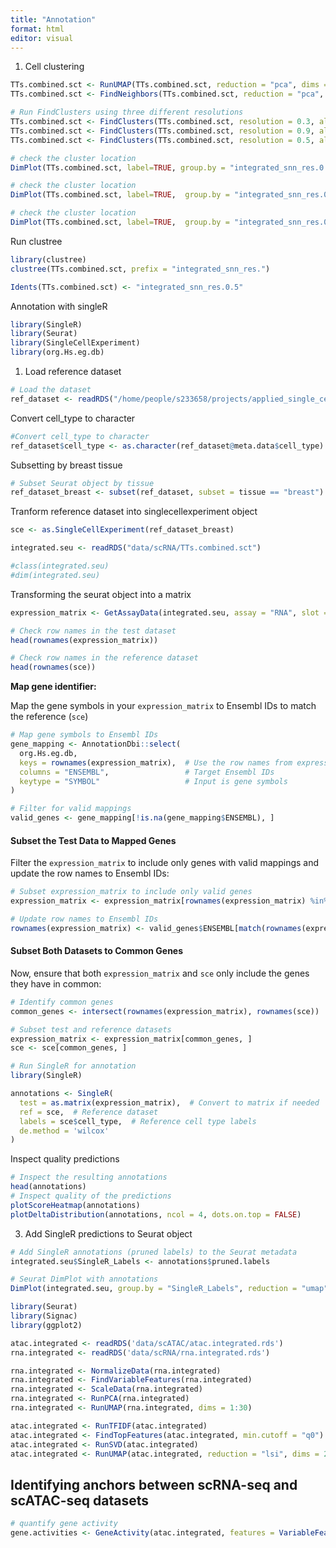 ```yaml
---
title: "Annotation"
format: html
editor: visual
---
```


1.  Cell clustering

```r

TTs.combined.sct <- RunUMAP(TTs.combined.sct, reduction = "pca", dims = 1:30)
TTs.combined.sct <- FindNeighbors(TTs.combined.sct, reduction = "pca", dims = 1:30)

# Run FindClusters using three different resolutions
TTs.combined.sct <- FindClusters(TTs.combined.sct, resolution = 0.3, algorithm = 2)
TTs.combined.sct <- FindClusters(TTs.combined.sct, resolution = 0.9, algorithm = 2)
TTs.combined.sct <- FindClusters(TTs.combined.sct, resolution = 0.5, algorithm = 2)

# check the cluster location
DimPlot(TTs.combined.sct, label=TRUE, group.by = "integrated_snn_res.0.9")

# check the cluster location
DimPlot(TTs.combined.sct, label=TRUE,  group.by = "integrated_snn_res.0.3")

# check the cluster location
DimPlot(TTs.combined.sct, label=TRUE,  group.by = "integrated_snn_res.0.5")
```

Run clustree

```r
library(clustree)
clustree(TTs.combined.sct, prefix = "integrated_snn_res.")

Idents(TTs.combined.sct) <- "integrated_snn_res.0.5"
```

Annotation with singleR

```r
library(SingleR)
library(Seurat)
library(SingleCellExperiment)
library(org.Hs.eg.db)

```

1.  Load reference dataset

```r
# Load the dataset
ref_dataset <- readRDS("/home/people/s233658/projects/applied_single_cell/data/9dff3651-e629-4519-aaab-dbd21b6b02b1.rds")
```

Convert cell_type to character

```r
#Convert cell_type to character
ref_dataset$cell_type <- as.character(ref_dataset@meta.data$cell_type)
```

Subsetting by breast tissue

```r
# Subset Seurat object by tissue
ref_dataset_breast <- subset(ref_dataset, subset = tissue == "breast")
```

Tranform reference dataset into singlecellexperiment object

```r
sce <- as.SingleCellExperiment(ref_dataset_breast)
```

```r
integrated.seu <- readRDS("data/scRNA/TTs.combined.sct")
```

```r
#class(integrated.seu)
#dim(integrated.seu)
```

Transforming the seurat object into a matrix

```r
expression_matrix <- GetAssayData(integrated.seu, assay = "RNA", slot = "data")
```

```r
# Check row names in the test dataset
head(rownames(expression_matrix))

# Check row names in the reference dataset
head(rownames(sce))

```

**Map gene identifier:**

Map the gene symbols in your `expression_matrix` to Ensembl IDs to match the reference (`sce`)

```r
# Map gene symbols to Ensembl IDs
gene_mapping <- AnnotationDbi::select(
  org.Hs.eg.db,
  keys = rownames(expression_matrix),  # Use the row names from expression_matrix
  columns = "ENSEMBL",                 # Target Ensembl IDs
  keytype = "SYMBOL"                   # Input is gene symbols
)

# Filter for valid mappings
valid_genes <- gene_mapping[!is.na(gene_mapping$ENSEMBL), ]
```

#### **Subset the Test Data to Mapped Genes**

Filter the `expression_matrix` to include only genes with valid mappings and update the row names to Ensembl IDs:

```r
# Subset expression_matrix to include only valid genes
expression_matrix <- expression_matrix[rownames(expression_matrix) %in% valid_genes$SYMBOL, ]

# Update row names to Ensembl IDs
rownames(expression_matrix) <- valid_genes$ENSEMBL[match(rownames(expression_matrix), valid_genes$SYMBOL)]

```

#### **Subset Both Datasets to Common Genes**

Now, ensure that both `expression_matrix` and `sce` only include the genes they have in common:

```r
# Identify common genes
common_genes <- intersect(rownames(expression_matrix), rownames(sce))

# Subset test and reference datasets
expression_matrix <- expression_matrix[common_genes, ]
sce <- sce[common_genes, ]

```

```r
# Run SingleR for annotation
library(SingleR)

annotations <- SingleR(
  test = as.matrix(expression_matrix),  # Convert to matrix if needed
  ref = sce,  # Reference dataset
  labels = sce$cell_type,  # Reference cell type labels
  de.method = 'wilcox'
)

```

Inspect quality predictions

```r
# Inspect the resulting annotations
head(annotations)
# Inspect quality of the predictions
plotScoreHeatmap(annotations)
plotDeltaDistribution(annotations, ncol = 4, dots.on.top = FALSE)
```

3.  Add SingleR predictions to Seurat object

```r
# Add SingleR annotations (pruned labels) to the Seurat metadata
integrated.seu$SingleR_Labels <- annotations$pruned.labels

```

```r
# Seurat DimPlot with annotations
DimPlot(integrated.seu, group.by = "SingleR_Labels", reduction = "umap")

```

```r
library(Seurat)
library(Signac)
library(ggplot2)
```

```r
atac.integrated <- readRDS('data/scATAC/atac.integrated.rds')
rna.integrated <- readRDS('data/scRNA/rna.integrated.rds')
```

```r
rna.integrated <- NormalizeData(rna.integrated)
rna.integrated <- FindVariableFeatures(rna.integrated)
rna.integrated <- ScaleData(rna.integrated)
rna.integrated <- RunPCA(rna.integrated)
rna.integrated <- RunUMAP(rna.integrated, dims = 1:30)

atac.integrated <- RunTFIDF(atac.integrated)
atac.integrated <- FindTopFeatures(atac.integrated, min.cutoff = "q0")
atac.integrated <- RunSVD(atac.integrated)
atac.integrated <- RunUMAP(atac.integrated, reduction = "lsi", dims = 2:30, reduction.name = "umap.atac", reduction.key = "atacUMAP_")

```

## Identifying anchors between scRNA-seq and scATAC-seq datasets

```r
# quantify gene activity
gene.activities <- GeneActivity(atac.integrated, features = VariableFeatures(rna.integrated))

```

